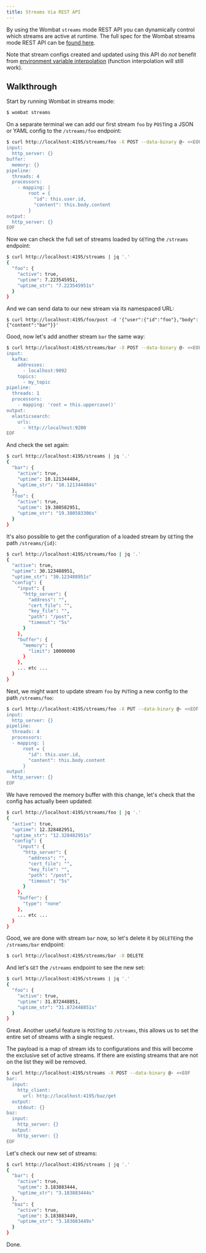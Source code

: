 ```yaml
---
title: Streams Via REST API
---
```


By using the Wombat `streams` mode REST API you can dynamically control which streams are active at runtime. The full spec for the Wombat streams mode REST API can be [found here][http-interface].

Note that stream configs created and updated using this API do *not* benefit from [environment variable interpolation][interpolation] (function interpolation will still work).

## Walkthrough

Start by running Wombat in streams mode:

```bash
$ wombat streams
```

On a separate terminal we can add our first stream `foo` by `POST`ing a JSON or YAML config to the `/streams/foo` endpoint:

```bash
$ curl http://localhost:4195/streams/foo -X POST --data-binary @- <<EOF
input:
  http_server: {}
buffer:
  memory: {}
pipeline:
  threads: 4
  processors:
    - mapping: |
        root = {
          "id": this.user.id,
          "content": this.body.content
        }
output:
  http_server: {}
EOF
```

Now we can check the full set of streams loaded by `GET`ing the `/streams` endpoint:

```bash
$ curl http://localhost:4195/streams | jq '.'
{
  "foo": {
    "active": true,
    "uptime": 7.223545951,
    "uptime_str": "7.223545951s"
  }
}
```

And we can send data to our new stream via its namespaced URL:

```
$ curl http://localhost:4195/foo/post -d '{"user":{"id":"foo"},"body":{"content":"bar"}}'
```

Good, now let's add another stream `bar` the same way:

```bash
$ curl http://localhost:4195/streams/bar -X POST --data-binary @- <<EOF
input:
  kafka:
    addresses:
      - localhost:9092
    topics:
      - my_topic
pipeline:
  threads: 1
  processors:
    - mapping: 'root = this.uppercase()'
output:
  elasticsearch:
    urls:
      - http://localhost:9200
EOF
```

And check the set again:

```bash
$ curl http://localhost:4195/streams | jq '.'
{
  "bar": {
    "active": true,
    "uptime": 10.121344484,
    "uptime_str": "10.121344484s"
  },
  "foo": {
    "active": true,
    "uptime": 19.380582951,
    "uptime_str": "19.380583306s"
  }
}
```

It's also possible to get the configuration of a loaded stream by `GET`ing the path `/streams/{id}`:

```bash
$ curl http://localhost:4195/streams/foo | jq '.'
{
  "active": true,
  "uptime": 30.123488951,
  "uptime_str": "30.123488951s"
  "config": {
    "input": {
      "http_server": {
        "address": "",
        "cert_file": "",
        "key_file": "",
        "path": "/post",
        "timeout": "5s"
      }
    },
    "buffer": {
      "memory": {
        "limit": 10000000
      }
    },
    ... etc ...
  }
}
```

Next, we might want to update stream `foo` by `PUT`ing a new config to the path `/streams/foo`:

```bash
$ curl http://localhost:4195/streams/foo -X PUT --data-binary @- <<EOF
input:
  http_server: {}
pipeline:
  threads: 4
  processors:
  - mapping: |
      root = {
        "id": this.user.id,
        "content": this.body.content
      }
output:
  http_server: {}
EOF
```

We have removed the memory buffer with this change, let's check that the config has actually been updated:

```bash
$ curl http://localhost:4195/streams/foo | jq '.'
{
  "active": true,
  "uptime": 12.328482951,
  "uptime_str": "12.328482951s"
  "config": {
    "input": {
      "http_server": {
        "address": "",
        "cert_file": "",
        "key_file": "",
        "path": "/post",
        "timeout": "5s"
      }
    },
    "buffer": {
      "type": "none"
    },
    ... etc ...
  }
}
```

Good, we are done with stream `bar` now, so let's delete it by `DELETE`ing the `/streams/bar` endpoint:

```bash
$ curl http://localhost:4195/streams/bar -X DELETE
```

And let's `GET` the `/streams` endpoint to see the new set:

```bash
$ curl http://localhost:4195/streams | jq '.'
{
  "foo": {
    "active": true,
    "uptime": 31.872448851,
    "uptime_str": "31.872448851s"
  }
}
```

Great. Another useful feature is `POST`ing to `/streams`, this allows us to set the entire set of streams with a single request.

The payload is a map of stream ids to configurations and this will become the exclusive set of active streams. If there are existing streams that are not on the list they will be removed.

```bash
$ curl http://localhost:4195/streams -X POST --data-binary @- <<EOF
bar:
  input:
    http_client:
      url: http://localhost:4195/baz/get
  output:
    stdout: {}
baz:
  input:
    http_server: {}
  output:
    http_server: {}
EOF
```

Let's check our new set of streams:

```bash
$ curl http://localhost:4195/streams | jq '.'
{
  "bar": {
    "active": true,
    "uptime": 3.183883444,
    "uptime_str": "3.183883444s"
  },
  "baz": {
    "active": true,
    "uptime": 3.183883449,
    "uptime_str": "3.183883449s"
  }
}
```

Done.

[http-interface]: /docs/guides/streams_mode/streams_api
[interpolation]: /docs/configuration/interpolation
